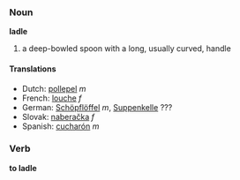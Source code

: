 === Noun ===
'''ladle'''

# a deep-bowled spoon with a long, usually curved, handle

==== Translations ====
*Dutch: [[pollepel]] ''m''
*French: [[louche]] ''f''
*German: [[Schöpflöffel]] ''m'', [[Suppenkelle]] ???
*Slovak: [[naberačka]] ''f''
*Spanish: [[cucharón]] ''m''

=== Verb ===
'''to ladle'''